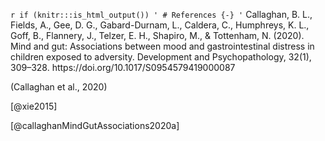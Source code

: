 `r if (knitr:::is_html_output()) '
# References {-}
'`
Callaghan, B. L., Fields, A., Gee, D. G., Gabard-Durnam, L., Caldera, C., Humphreys, K. L., Goff, B., Flannery, J., Telzer, E. H., Shapiro, M., & Tottenham, N. (2020). Mind and gut: Associations between mood and gastrointestinal distress in children exposed to adversity. Development and Psychopathology, 32(1), 309–328. https://doi.org/10.1017/S0954579419000087


(Callaghan et al., 2020)

[@xie2015]

[@callaghanMindGutAssociations2020a]